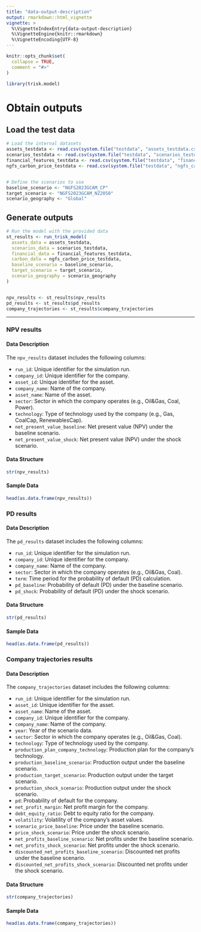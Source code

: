 ```yaml
---
title: "data-output-description"
output: rmarkdown::html_vignette
vignette: >
  %\VignetteIndexEntry{data-output-description}
  %\VignetteEngine{knitr::rmarkdown}
  %\VignetteEncoding{UTF-8}
---
```


```r
knitr::opts_chunk$set(
  collapse = TRUE,
  comment = "#>"
)
```

```r
library(trisk.model)
```

# Obtain outputs 

## Load the test data

```r
# Load the internal datasets
assets_testdata <- read.csv(system.file("testdata", "assets_testdata.csv", package = "trisk.model"))
scenarios_testdata <- read.csv(system.file("testdata", "scenarios_testdata.csv", package = "trisk.model"))
financial_features_testdata <- read.csv(system.file("testdata", "financial_features_testdata.csv", package = "trisk.model"))
ngfs_carbon_price_testdata <- read.csv(system.file("testdata", "ngfs_carbon_price_testdata.csv", package = "trisk.model"))


# Define the scenarios to use
baseline_scenario <- "NGFS2023GCAM_CP"
target_scenario <- "NGFS2023GCAM_NZ2050"
scenario_geography <- "Global"
```

## Generate outputs

```r
# Run the model with the provided data
st_results <- run_trisk_model(
  assets_data = assets_testdata,
  scenarios_data = scenarios_testdata,
  financial_data = financial_features_testdata,
  carbon_data = ngfs_carbon_price_testdata,
  baseline_scenario = baseline_scenario,
  target_scenario = target_scenario,
  scenario_geography = scenario_geography
)


npv_results <- st_results$npv_results
pd_results <- st_results$pd_results
company_trajectories <- st_results$company_trajectories

```

---

### NPV results

#### Data Description

The `npv_results` dataset includes the following columns:

- `run_id`: Unique identifier for the simulation run.
- `company_id`: Unique identifier for the company.
- `asset_id`: Unique identifier for the asset.
- `company_name`: Name of the company.
- `asset_name`: Name of the asset.
- `sector`: Sector in which the company operates (e.g., Oil&Gas, Coal, Power).
- `technology`: Type of technology used by the company (e.g., Gas, CoalCap, RenewablesCap).
- `net_present_value_baseline`: Net present value (NPV) under the baseline scenario.
- `net_present_value_shock`: Net present value (NPV) under the shock scenario.

#### Data Structure

```r
str(npv_results)
```

#### Sample Data

```r
head(as.data.frame(npv_results))
```



### PD results

#### Data Description

The `pd_results` dataset includes the following columns:

- `run_id`: Unique identifier for the simulation run.
- `company_id`: Unique identifier for the company.
- `company_name`: Name of the company.
- `sector`: Sector in which the company operates (e.g., Oil&Gas, Coal).
- `term`: Time period for the probability of default (PD) calculation.
- `pd_baseline`: Probability of default (PD) under the baseline scenario.
- `pd_shock`: Probability of default (PD) under the shock scenario.


#### Data Structure

```r
str(pd_results)
```

#### Sample Data

```r
head(as.data.frame(pd_results))
```



### Company trajectories results

#### Data Description

The `company_trajectories` dataset includes the following columns:

- `run_id`: Unique identifier for the simulation run.
- `asset_id`: Unique identifier for the asset.
- `asset_name`: Name of the asset.
- `company_id`: Unique identifier for the company.
- `company_name`: Name of the company.
- `year`: Year of the scenario data.
- `sector`: Sector in which the company operates (e.g., Oil&Gas, Coal).
- `technology`: Type of technology used by the company.
- `production_plan_company_technology`: Production plan for the company’s technology.
- `production_baseline_scenario`: Production output under the baseline scenario.
- `production_target_scenario`: Production output under the target scenario.
- `production_shock_scenario`: Production output under the shock scenario.
- `pd`: Probability of default for the company.
- `net_profit_margin`: Net profit margin for the company.
- `debt_equity_ratio`: Debt to equity ratio for the company.
- `volatility`: Volatility of the company’s asset values.
- `scenario_price_baseline`: Price under the baseline scenario.
- `price_shock_scenario`: Price under the shock scenario.
- `net_profits_baseline_scenario`: Net profits under the baseline scenario.
- `net_profits_shock_scenario`: Net profits under the shock scenario.
- `discounted_net_profits_baseline_scenario`: Discounted net profits under the baseline scenario.
- `discounted_net_profits_shock_scenario`: Discounted net profits under the shock scenario.

#### Data Structure

```r
str(company_trajectories)
```

#### Sample Data

```r
head(as.data.frame(company_trajectories))
```

